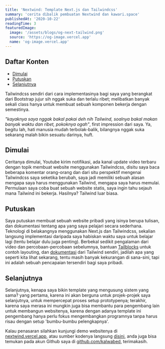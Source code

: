 ```yaml
---
title: 'Nextwind: Template Next.js dan Tailwindcss'
summary: 'cerita dibalik pembuatan Nextwind dan kawari.space'
publishedAt: '2020-10-22'
readingTime: 3
featuredImage:
  image: '/assets/blogs/og-next-tailwind.png'
  source: 'https://og-image.vercel.app'
  name: 'og-image.vercel.app'
---
```


## Daftar Konten

- [Dimulai](#begin)
- [Putuskan](#decide)
- [Selanjutnya](#next)

Tailwindcss sendiri dari cara implementasinya bagi saya yang berangkat dari Bootstrap jujur sih nggak suka dan terlalu ribet; melibatkan banyak sekali class hanya untuk membuat sebuah komponen bekerja dengan semestinya.

_"kayaknya saya nggak bakal pakai deh nih Tailwind, soalnya bakal makan banyak waktu dan ribet, pokoknya ogah"_, first impression dari saya. Ya, begitu lah, hati manusia mudah terbolak-balik, bilangnya nggak suka sekarang malah bikin sesuatu darinya, huft.

## <a name='begin'>Dimulai</a>

Ceritanya dimulai, Youtube kirim notifikasi, ada kanal update video terbaru dengan topik membuat website menggunakan Tailwindcss, disitu saya baca beberapa komentar orang-orang dan dari situ perspektif mengenai Tailwindcss saya seketika berubah, saya jadi memiliki sebuah alasan mengapa saya harus menggunakan Tailwind, mengapa saya harus memulai. Permulaan saya coba buat sebuah website statis, saya ingin tahu sejauh mana Tailwind ini bekerja. Hasilnya? Tailwind luar biasa.

## <a name='decide'>Putuskan</a>

Saya putuskan membuat sebuah website pribadi yang isinya berupa tulisan, dan dokumentasi tentang apa yang saya pelajari secara sederhana. Teknologi di belakangnya menggunakan Next.js dan Tailwindcss, sekalian langsung implementasi daripada saya habiskan waktu saya untuk belajar lagi (tentu belajar dulu juga penting). Berbekal sedikit pengalaman dari video dan percobaan-percobaan sebelumnya, bantuan [Tailblocks](https://mertjf.github.io/tailblocks/) untuk contoh layouting, dan [dokumentasi](https://tailwindcss.com/docs/installation) dari Tailwind sendiri, jadilah apa yang seperti kita lihat sekarang, tentu masih banyak kekurangan di sana-sini, tapi ini adalah sebuah pencapaian tersendiri bagi saya pribadi.

## <a name='next'>Selanjutnya</a>

Selanjutnya, kenapa saya bikin template yang mengusung sistem yang sama? yang pertama, karena ini akan berguna untuk projek-projek saya selanjutnya, untuk mempercepat proses setup prototypenya; terakhir, karena saya merasa ini mungkin juga bisa membantu para pengembang lain untuk membangun websitenya, karena dengan adanya template ini pengembang hanya perlu fokus mengembangkan programnya tanpa harus risau dengan setup 'bumbu-bumbu pelengkapnya'.

Kalau penasaran silahkan kunjungi demo websitenya di [nextwind.vercel.app](https://nextwind.vercel.app), atau sumber kodenya langsung [disini](https://github.com/kalwabed/nextwind), anda juga bisa temukan pada akun Github saya di [github.com/kalwabed](https://github.com/kalwabed), terimakasih.
